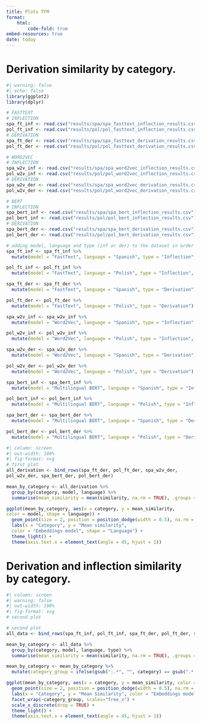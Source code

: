 ```yaml
---
title: Plots TFM
format:
    html:
        code-fold: true
embed-resources: true
date: today
---
```

# Derivation similarity by category.

```r
#| warning: false
#| echo: false
library(ggplot2)
library(dplyr)

# FASTTEXT
# INFLECTION
spa_ft_inf <- read.csv("results/spa/spa_fasttext_inflection_results.csv")
pol_ft_inf <- read.csv("results/pol/pol_fasttext_inflection_results.csv")
# DERIVATION
spa_ft_der <- read.csv("results/spa/spa_fasttext_derivation_results.csv")
pol_ft_der <- read.csv("results/pol/pol_fasttext_derivation_results.csv")

# WORD2VEC
# INFLECTION
spa_w2v_inf <- read.csv("results/spa/spa_word2vec_inflection_results.csv")
pol_w2v_inf <- read.csv("results/pol/pol_word2vec_inflection_results.csv")
# DERIVATION
spa_w2v_der <- read.csv("results/spa/spa_word2vec_derivation_results.csv")
pol_w2v_der <- read.csv("results/pol/pol_word2vec_derivation_results.csv")

# BERT
# INFLECTION
spa_bert_inf <- read.csv("results/spa/spa_bert_inflection_results.csv")
pol_bert_inf <- read.csv("results/pol/pol_bert_inflection_results.csv")
# DERIVATION
spa_bert_der <- read.csv("results/spa/spa_bert_derivation_results.csv")
pol_bert_der <- read.csv("results/pol/pol_bert_derivation_results.csv")

# adding model, language and type (inf or der) to the dataset in order to plot it
spa_ft_inf <- spa_ft_inf %>%
  mutate(model = "FastText", language = "Spanish", type = "Inflection", category = "V:V")

pol_ft_inf <- pol_ft_inf %>%
  mutate(model = "FastText", language = "Polish", type = "Inflection", category = "V:V")

spa_ft_der <- spa_ft_der %>%
  mutate(model = "FastText", language = "Spanish", type = "Derivation")

pol_ft_der <- pol_ft_der %>%
  mutate(model = "FastText", language = "Polish", type = "Derivation")

spa_w2v_inf <- spa_w2v_inf %>%
  mutate(model = "Word2Vec", language = "Spanish", type = "Inflection", category = "V:V")

pol_w2v_inf <- pol_w2v_inf %>%
  mutate(model = "Word2Vec", language = "Polish", type = "Inflection", category = "V:V")

spa_w2v_der <- spa_w2v_der %>%
  mutate(model = "Word2Vec", language = "Spanish", type = "Derivation")

pol_w2v_der <- pol_w2v_der %>%
  mutate(model = "Word2Vec", language = "Polish", type = "Derivation")

spa_bert_inf <- spa_bert_inf %>%
  mutate(model = "Multilingual BERT", language = "Spanish", type = "Inflection", category = "V:V")

pol_bert_inf <- pol_bert_inf %>%
  mutate(model = "Multilingual BERT", language = "Polish", type = "Inflection", category = "V:V")

spa_bert_der <- spa_bert_der %>%
  mutate(model = "Multilingual BERT", language = "Spanish", type = "Derivation")

pol_bert_der <- pol_bert_der %>%
  mutate(model = "Multilingual BERT", language = "Polish", type = "Derivation")

```

```r
#| column: screen
#| out-width: 100%
#| fig-format: svg
# first plot
all_derivation <- bind_rows(spa_ft_der, pol_ft_der, spa_w2v_der, 
pol_w2v_der, spa_bert_der, pol_bert_der)

mean_by_category <- all_derivation %>%
  group_by(category, model, language) %>%
  summarise(mean_similarity = mean(similarity, na.rm = TRUE), .groups = 'drop')

ggplot(mean_by_category, aes(x = category, y = mean_similarity, 
color = model, shape = language)) +
  geom_point(size = 2, position = position_dodge(width = 0.5), na.rm = TRUE) +
  labs(x = "Category", y = "Mean similarity", 
  color = "Embeddings model", shape = "Language") +
  theme_light() +
  theme(axis.text.x = element_text(angle = 45, hjust = 1))
```

# Derivation and inflection similarity by category.

```r
#| column: screen
#| warning: false
#| out-width: 100%
#| fig-format: svg
# second plot

# second plot
all_data <- bind_rows(spa_ft_inf, pol_ft_inf, spa_ft_der, pol_ft_der, spa_w2v_inf, pol_w2v_inf, spa_w2v_der, pol_w2v_der, spa_bert_inf, pol_bert_inf, spa_bert_der, pol_bert_der)

mean_by_category <- all_data %>%
  group_by(category, model, language, type) %>%
  summarise(mean_similarity = mean(similarity, na.rm = TRUE), .groups = 'drop')

mean_by_category <- mean_by_category %>%
  mutate(category_group = ifelse(gsub(":.*", "", category) == gsub(".*:", "", category), "Same category", "Different category"))

ggplot(mean_by_category, aes(x = category, y = mean_similarity, color = model, shape = language)) +
  geom_point(size = 2, position = position_dodge(width = 0.5), na.rm = TRUE) +
  labs(x = "Category", y = "Mean Similarity", color = "Embeddings model", shape = "Language") +
  facet_wrap(~category_group, scales="free_x") +
  scale_x_discrete(drop = TRUE) +
  theme_light() +
  theme(axis.text.x = element_text(angle = 45, hjust = 1))


```